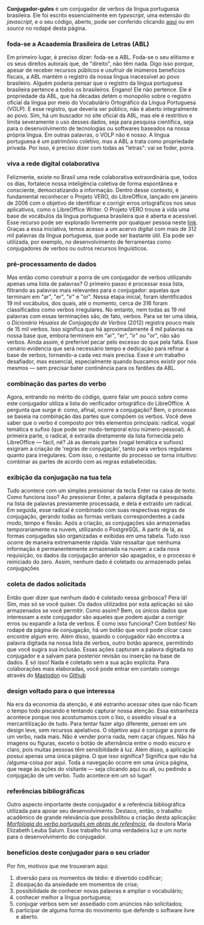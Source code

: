 
**Conjugador-gules**
é um conjugador de verbos da língua portuguesa brasileira. Ele foi escrito essencialmente em 
_typescript_, uma extensão do _javascript_, e o seu código, aberto, pode ser
conferido clicando [aqui](https://github.com/renribsilva/conjugador) ou em _source_
no rodapé desta página.

### foda-se a Acaademia Brasileira de Letras (ABL)

Em primeiro lugar, é preciso dizer: foda-se a ABL. Foda-se o seu elitismo 
e os seus direitos autorais que, de "direito", não têm nada. Digo isso porque, 
apesar de receber recursos públicos e usufruir de inúmeros benefícios fiscais, 
a ABL mantém o registro da nossa língua inacessível ao povo brasileiro.
Alguém poderia pensar que o registro da língua portuguesa brasileira pertence
a todos os brasileiros. Engano! Ele não pertence. Ele é propriedade da ABL, 
que há décadas detém o monopólio sobre o registro oficial da língua por meio 
do Vocabulário Ortográfico da Língua Portuguesa (VOLP). E esse registro, 
que deveria ser público, não é aberto integralmente ao povo. Sim, há um buscador
no site oficial da ABL, mas ele é restritivo e limita severamente o uso desses dados, 
seja para pesquisa científica, seja para o desenvolvimento de tecnologias ou softwares
baseados na nossa própria língua. Em outras palavras, o VOLP não é nosso.
A língua portuguesa é um patrimônio coletivo, mas a ABL a trata como propriedade 
privada. Por isso, é preciso dizer com todas as "letras": 
vai se foder, porra. 

### viva a rede digital colaborativa

Felizmente, existe no Brasil uma rede colaborativa extraordinária que, todos os dias, 
fortalece nossa inteligência coletiva de forma espontânea e consciente, 
democratizando a informação. Dentro desse contexto, é fundamental reconhecer o Projeto VERO, 
do LibreOffice, lançado em janeiro de 2006 com o objetivo de identificar e corrigir 
erros ortográficos nos seus aplicativos, como o LibreOffice Writer.
O Projeto VERO trouxe à vida uma base de vocábulos da língua portuguesa brasileira 
que é aberta e acessível. Esse recurso pode ser explorado livremente por qualquer
pessoa neste [link](https://cgit.freedesktop.org/libreoffice/dictionaries/plain/pt_BR/pt_BR.dic). 
Graças a essa iniciativa, temos acesso a um acervo digital com mais de 312 mil 
palavras da língua portuguesa, que pode ser bastante útil.
Ela pode ser utilizada, por exemplo, no desenvolvimento de ferramentas como conjugadores
de verbos ou outros recursos linguísticos.

### pré-processamento de dados

Mas então como construir a porra de um conjugador de verbos utilizando 
apenas uma lista de palavras? O primeiro passo é processar essa lista, 
filtrando as palavras mais relevantes para o conjugador: 
aquelas que terminam em "ar", "er", "ir" e "or". Nessa etapa inicial, 
foram identificados 19 mil vocábulos, dos quais, até o momento, cerca de 316 foram 
classificados como verbos irregulares. No entanto, nem todas as 19 mil palavras 
com essas terminações são, de fato, verbos. Para se ter uma ideia, o 
_Dicionário Houaiss de Conjugação de Verbos_ (2012) registra pouco mais de 15 mil verbos. 
Isso significa que há aproximadamente 4 mil palavras na nossa base que, 
embora terminem em "ar", "er", "ir" ou "or", não são verbos. 
Ainda assim, é preferível pecar pelo excesso do que pela falta. 
Esse cenário evidencia que será necessário tempo e dedicação para refinar a base 
de verbos, tornando-a cada vez mais precisa. Esse é um trabalho desafiador, 
mas essencial, especialmente quando buscamos existir por nós mesmos 
— sem precisar bater continência para os fardões da ABL.

### combinação das partes do verbo

Agora, entrando no mérito do código, quero falar um pouco sobre como este 
conjugador utiliza a lista do verificador ortográfico do LibreOffice. 
A pergunta que surge é: como, afinal, ocorre a conjugação? Bem, o processo se baseia 
na combinação das partes que compõem os verbos. Você deve saber que
o verbo é composto por três elementos principais: radical, vogal temática e 
sufixo (que pode ser modo-temporal e/ou número-pessoal). A primeira parte, 
o radical, é extraída diretamente da lista fornecida pelo LibreOffice — fácil, né?
Já as demais partes (vogal temática e sufixos) exigiram a criação de 'regras de conjugação',
tanto para verbos regulares quanto para irregulares. Com isso, 
o restante do processo se torna intuitivo: combinar as partes de acordo 
com as regras estabelecidas. 

### exibição da conjugação na tua tela

Tudo acontece com um simples pressionar da tecla Enter na caixa de texto. 
Como funciona isso? Ao pressionar Enter, a palavra digitada é pesquisada na 
lista de palavras previamente processada, e dela é extraído um radical.
Em seguida, esse radical é combinado com suas respectivas regras de conjugação, 
gerando todas as formas verbais correspondentes a cada modo, tempo e flexão. 
Após a criação, as conjugações são armazenadas temporariamente na nuvem, 
utilizando o PostgreSQL. A partir de lá, as formas conjugadas são organizadas 
e exibidas em uma tabela. Tudo isso ocorre de maneira extremamente rápida. 
Vale ressaltar que nenhuma informação é permanentemente armazenada na nuvem: 
a cada nova requisição, os dados da conjugação anterior são apagados, 
e o processo é reiniciado do zero. Assim, nenhum dado é coletado ou armazenado
pelas conjugações

### coleta de dados solicitada

Então quer dizer que nenhum dado é coletado nessa giribosca?
Pera lá! Sim, mas só se você quiser. Os dados utilizados por esta aplicação
só são armazenados se você permitir. Como assim? Bem, os únicos dados que
interessam a este conjugador são aqueles que podem ajudar a corrigir erros ou
expandir a lista de verbos. E como isso funciona? Com botões! No rodapé da página
de conjugação, há um botão que você pode clicar caso encontre algum erro.
Além disso, quando o conjugador não encontra a palavra digitada na nossa 
lista de verbos, outro botão aparece, permitindo que você sugira sua inclusão.
Essas ações capturam a palavra digitada no conjugador e a salvam para posterior
revisão ou inserção na base de dados. E só isso! Nada é coletado sem a sua ação explícita.
Para colaborações mais elaboradas, você pode entrar em contato comigo através 
do [Mastodon](https://ursal.zone/@renribsilva) ou 
[Github](https://github.com/renribsilva/conjugador)

### design voltado para o que interessa

Na era da economia da atenção, é até estranho acessar sites que não 
ficam o tempo todo piscando e tentando capturar nossa atenção. Essa estranheza
acontece porque nos acostumamos com o lixo, o assédio visual e a mercantilização de tudo.
Para tentar fazer algo diferente, pensei em um design leve, sem recursos apelativos. 
O objetivo aqui é conjugar a porra de um verbo, nada mais. Não é vender porra nada,
nem caçar cliques. Não há imagens ou figuras, exceto o botão de alternância entre 
o modo escuro e claro, pois muitas pessoas têm sensibilidade à luz. 
Além disso, a aplicação possui apenas uma única página. O que isso significa?
Significa que não há /alguma-coisa por aqui. Toda a navegação ocorre em uma única página,
que reage às ações do visitante — seja clicando aqui ou ali, ou pedindo a conjugação
 de um verbo. Tudo acontece em um só lugar!

### referências bibliográficas

Outro aspecto importante deste conjugador é a referência bibliográfica 
utilizada para apoiar seu desenvolvimento. Destaco, então, o trabalho acadêmico de
grande relevância que possibilitou a criação desta aplicação: 
_[Morfologia do verbo português em obras de referência](https://doi.org/10.11606/T.8.2007.tde-04102007-143455)_,
da doutora Maria Elizabeth Leuba Salum. Esse trabalho foi uma verdadeira luz 
e um norte para o desenvolvimento do conjugador.

### benefícios deste conjugador para o seu criador

Por fim, motivos que me trouxeram aqui:

1. diversão para os momentos de tédio: é divertido codificar;
1. dissipação da ansiedade em momentos de crise;
2. possibilidade de conhecer novas palavras e ampliar o vocabulário;
3. conhecer melhor a língua portuguesa;
4. conjugar verbos sem ser assediado com anúncios não solicitados;
5. participar de alguma forma do movimento que defende o software livre e aberto.